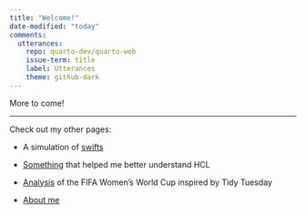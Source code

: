 ```yaml
---
title: "Welcome!"
date-modified: "today"
comments: 
  utterances:
    repo: quarto-dev/quarto-web
    issue-term: title
    label: Utterances
    theme: github-dark
---
```


More to come!

------------------------------------------------------------------------

Check out my other pages:

-   A simulation of [swifts](https://lehndorff.github.io/portfolio/page1.html)

-   [Something](https://lehndorff.github.io/portfolio/what_is_hcl.html) that helped me better understand HCL

-   [Analysis](https://lehndorff.github.io/portfolio/tidy_wwc.html) of the FIFA Women's World Cup inspired by Tidy Tuesday

-   [About me](https://lehndorff.github.io/portfolio/about.html)

